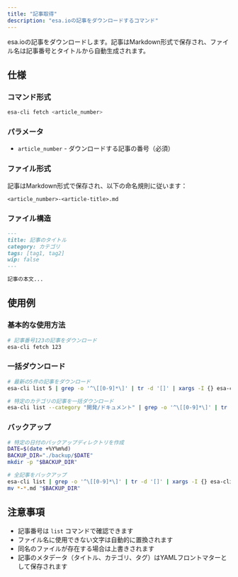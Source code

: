```yaml
---
title: "記事取得"
description: "esa.ioの記事をダウンロードするコマンド"
---
```


esa.ioの記事をダウンロードします。記事はMarkdown形式で保存され、ファイル名は記事番号とタイトルから自動生成されます。

## 仕様

### コマンド形式

```bash
esa-cli fetch <article_number>
```

### パラメータ

- `article_number` - ダウンロードする記事の番号（必須）

### ファイル形式

記事はMarkdown形式で保存され、以下の命名規則に従います：

```
<article_number>-<article-title>.md
```

### ファイル構造

```markdown
---
title: 記事のタイトル
category: カテゴリ
tags: [tag1, tag2]
wip: false
---

記事の本文...
```

## 使用例

### 基本的な使用方法

```bash
# 記事番号123の記事をダウンロード
esa-cli fetch 123
```

### 一括ダウンロード

```bash
# 最新の5件の記事をダウンロード
esa-cli list 5 | grep -o '^\[[0-9]*\]' | tr -d '[]' | xargs -I {} esa-cli fetch {}

# 特定のカテゴリの記事を一括ダウンロード
esa-cli list --category "開発/ドキュメント" | grep -o '^\[[0-9]*\]' | tr -d '[]' | xargs -I {} esa-cli fetch {}
```

### バックアップ

```bash
# 特定の日付のバックアップディレクトリを作成
DATE=$(date +%Y%m%d)
BACKUP_DIR="./backup/$DATE"
mkdir -p "$BACKUP_DIR"

# 全記事をバックアップ
esa-cli list | grep -o '^\[[0-9]*\]' | tr -d '[]' | xargs -I {} esa-cli fetch {}
mv *-*.md "$BACKUP_DIR"
```

## 注意事項

- 記事番号は `list` コマンドで確認できます
- ファイル名に使用できない文字は自動的に置換されます
- 同名のファイルが存在する場合は上書きされます
- 記事のメタデータ（タイトル、カテゴリ、タグ）はYAMLフロントマターとして保存されます 